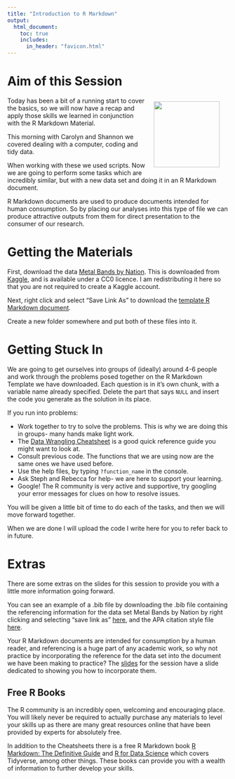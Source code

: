 ```yaml
---
title: "Introduction to R Markdown"
output: 
  html_document:
    toc: true
    includes:
      in_header: "favicon.html"
---
```


# Aim of this Session 

<img src="img/rmarkdown.png" align="right" width=150 style="margin:10px 20px"></img>

Today has been a bit of a running start to cover the basics, so we will now have a recap and apply those skills we learned in conjunction with the R Markdown Material.

This morning with Carolyn and Shannon we covered dealing with a computer, coding and tidy data. 

When working with these we used scripts. Now we are going to perform some tasks which are incredibly similar, but with a new data set and doing it in an R Markdown document.

R Markdown documents are used to produce documents intended for human consumption. So by placing our analyses into this type of file we can produce attractive outputs from them for direct presentation to the consumer of our research.

# Getting the Materials

First, download the data [Metal Bands by Nation](files/metal_bands_2017.csv). This is downloaded from [Kaggle](https://www.kaggle.com/mrpantherson/metal-by-nation), and is available under a CC0 licence. I am redistributing it here so that you are not required to create a Kaggle account.

Next, right click and select "Save Link As" to download the [template R Markdown document](files/metal_bands_blank_final.Rmd).

Create a new folder somewhere and put both of these files into it. 

# Getting Stuck In

We are going to get ourselves into groups of (ideally) around 4-6 people and work through the problems posed together on the R Markdown Template we have downloaded. Each question is in it's own chunk, with a variable name already specified. Delete the part that says `NULL` and insert the code you generate as the solution in its place.

If you run into problems:

- Work together to try to solve the problems. This is why we are doing this in groups- many hands make light work.
- The [Data Wrangling Cheatsheet](https://www.rstudio.com/wp-content/uploads/2015/02/data-wrangling-cheatsheet.pdf) is a good quick reference guide you might want to look at. 
- Consult previous code. The functions that we are using now are the same ones we have used before.
- Use the help files, by typing `?function_name` in the console.
- Ask Steph and Rebecca for help- we are here to support your learning.
- Google! The R community is very active and supportive, try googling your error messages for clues on how to resolve issues.

You will be given a little bit of time to do each of the tasks, and then we will move forward together. 

When we are done I will upload the code I write here for you to refer back to in future.

# Extras

There are some extras on the slides for this session to provide you with a little more information going forward.

You can see an example of a .bib file by downloading the .bib file containing the referencing information for the data set Metal Bands by Nation by right clicking and selecting "save link as" [here](files/metal.bib), and the APA citation style file [here](files/apa-5th-edition.csl). 

Your R Markdown documents are intended for consumption by a human reader, and referencing is a huge part of any academic work, so why not practice by incorporating the reference for the data set into the document we have been making to practice? The [slides](files/RMarkdown_1.pdf) for the session have a slide dedicated to showing you how to incorporate them.

## Free R Books

The R community is an incredibly open, welcoming and encouraging place. You will likely never be required to actually purchase any materials to level your skills up as there are many great resources online that have been provided by experts for absolutely free. 

In addition to the Cheatsheets there is a free R Markdown book [R Markdown: The Definitive Guide](https://bookdown.org/yihui/rmarkdown/) and [R for Data Science](https://r4ds.had.co.nz/) which covers Tidyverse, among other things. These books can provide you with a wealth of information to further develop your skills.

